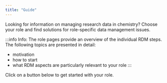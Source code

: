 ```yaml
---
title: "Guide"
---
```



Looking for information on managing research data in chemistry? Choose your role and find solutions for role-specific data management issues.

:::info Info:
The role pages provide an overview of the individual RDM steps. The following topics are presented in detail:

- motivation
- how to start
- what RDM aspects are particularly relevant to your role
:::

Click on a button below to get started with your role.

<N4CFeatures feature="roles" />